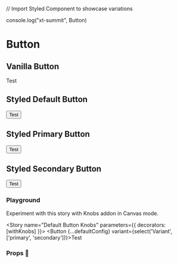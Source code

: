 

// Import Styled Component to showcase variations

console.log("xt-summit", Button)
# Button

<Meta id="button" title="Atoms/Button" component={Button} />

## Vanilla  Button

<Preview withToolbar>
  <Story name="Vanilla Button">
   <ButtonVanilla {...defaultConfig}>Test</ButtonVanilla>
  </Story>
</Preview>


## Styled Default Button

<Preview withToolbar>
  <Story name="Default Button">
   <Button {...defaultConfig}>Test</Button>
  </Story>
</Preview>


## Styled Primary Button

<Preview withToolbar>
  <Story name="Primary Button">
   <Button {...defaultConfig} variant="primary">Test</Button>
  </Story>
</Preview>

## Styled Secondary Button

<Preview withToolbar>
  <Story name="Secondary Button">
   <Button {...defaultConfig} variant="secondary">Test</Button>
  </Story>
</Preview>

### Playground

Experiment with this story with Knobs addon in Canvas mode.

<Story name="Default Button Knobs" parameters={{ decorators: [withKnobs] }}>
  <Button {...defaultConfig} variant={select('Variant', ['primary', 'secondary'])}>Test</Button>
</Story>

### Props 🔧

<Props of={ButtonVanilla} />
